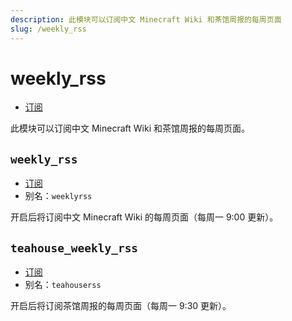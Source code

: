 ```yaml
---
description: 此模块可以订阅中文 Minecraft Wiki 和茶馆周报的每周页面
slug: /weekly_rss
---
```


# weekly_rss

-   [订阅](/docs/help/reading#命令类型)

此模块可以订阅中文 Minecraft Wiki 和茶馆周报的每周页面。

## `weekly_rss`

-   [订阅](/docs/help/reading#命令类型)
-   别名：`weeklyrss`

开启后将订阅中文 Minecraft Wiki 的每周页面（每周一 9:00 更新）。

## `teahouse_weekly_rss`

-   [订阅](/docs/help/reading#命令类型)
-   别名：`teahouserss`

开启后将订阅茶馆周报的每周页面（每周一 9:30 更新）。
